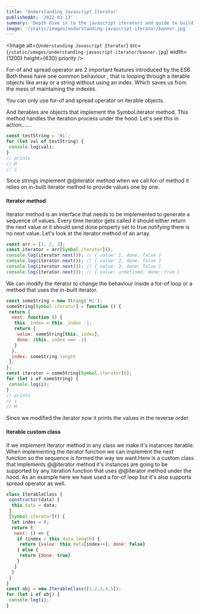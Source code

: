 ```yaml
---
title: 'Understanding Javascript Iterator'
publishedAt: '2022-03-13'
summary: 'Depth dive in to the javascript iterators and guide to build our own custom javascript iterator'
image: '/static/images/understanding-javascript-iterator/banner.jpg'
---
```


<Image
  alt={`Understanding Javascript Iterator`}
  src={`/static/images/understanding-javascript-iterator/banner.jpg`}
  width={1200}
  height={630}
  priority
/>

For-of and spread operator are 2 important features introduced by the ES6. Both these have one common behaviour , 
that is looping through a iterable objects like array or a string without using an index. Which saves us from the mess 
of maintaining the indexes.

You can only use for-of and spread operator on iterable objects.

And Iterables are objects that implement the Symbol.iterator method. This method handles the iteration process under the hood.
Let's see this in action…….

```javascript
const testString = 'Hi';
for (let val of testString) {
 console.log(val);
}
// prints 
// H
// i
```

Since strings implement @@iterator method when we call for-of method it relies on in-built iterator method to provide values one by one.

#### Iterator method

Iterator method is an interface that needs to be implemented to generate a sequence of values. Every time Iterator gets called it 
should either return the next value or it should send done property set to true notifying there is no next value.
Let's look at the iterator method of an array.

```javascript
const arr = [1, 2, 3];
const iterator = arr[Symbol.iterator]();
console.log(iterator.next()); // { value: 1, done: false }
console.log(iterator.next()); // { value: 2, done: false }
console.log(iterator.next()); // { value: 3, done: false }
console.log(iterator.next()); // { value: undefined, done: true }
```

We can modify the iterator to change the behaviour inside a for-of loop or a method that uses the in-built iterator.

```javascript
const someString = new String('Hi');
someString[Symbol.iterator] = function () {
 return {
  next: function () {
   this._index = this._index -1;
   return {
    value: someString[this._index],
    done: (this._index === -1)
   }
  },
 _index: someString.length
 };
};
const iterator = someString[Symbol.iterator]();
for (let i of someString) {
 console.log(i);
}
// prints 
// i
// H
```

Since we modified the iterator now it prints the values in the reverse order.

#### Iterable custom class

If we implement Iterator method in any class we make it's instances iterable. When implementing the iterator function we can implement 
the next function so the sequence is formed the way we want.Here is a custom class that implements @@iterator method it's instances 
are going to be supported by any iteration function that uses @@iterator method under the hood. As an example here we have used a 
for-of loop but it's also supports spread operator as well.

```javascript
class IterableClass {
 constructor(data) {
  this.data = data;
 }
 [Symbol.iterator]() {
  let index = 0;
  return {
   next: () => {
    if (index < this.data.length) {
     return {value: this.data[index++], done: false}
    } else {
     return {done: true}
    }
   }
  }
 }
}
const obj = new IterableClass([1,2,3,4,5]);
for (let i of obj) {
 console.log(i);
}
```
